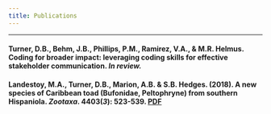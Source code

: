 ```yaml
---
title: Publications
---
```


***********************************************************************************  

#### **Turner, D.B.**, Behm, J.B., Phillips, P.M., Ramirez, V.A., & M.R. Helmus. Coding for broader impact: leveraging coding skills for effective stakeholder communication. _In review._  


#### Landestoy, M.A., **Turner, D.B.**, Marion, A.B. & S.B. Hedges. (2018). A new species of Caribbean toad (Bufonidae, Peltophryne) from southern Hispaniola. _Zootaxa_. 4403(_3_): 523-539.  [PDF](https://dbturner.github.io/papers/landestoyetal2018.pdf)
